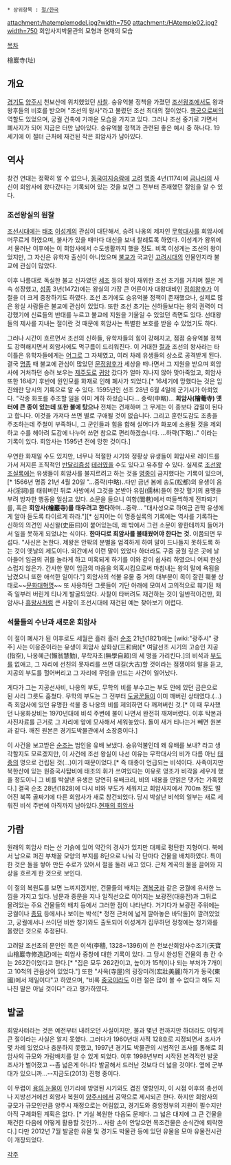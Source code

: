  * 상위항목 : [[절/한국]]

attachment:/hatemplemodel.jpg?width=750
attachment:/HAtemple02.jpg?width=750
회암사지박물관의 모형과 현재의 모습

[[목차]]

檜巖寺(址)

== 개요 ==
[[경기도]] [[양주시]] 천보산에 위치했었던 [[사찰]]. 숭유억불 정책을 가졌던 [[조선]]왕조에서도 왕과 왕후들의 비호를 받으며 "조선의 왕사"라고 불렸던 조선 최대의 절이었다. [[행궁]]으로써의 역할도 있었으며, 궁궐 건축에 가까운 모습을 가지고 있다. 그러나 조선 중기로 가면서 폐사지가 되어 지금은 터만 남아있다. 숭유억불 정책과 관련된 좋은 예시 중 하나다. 19세기에 이 절터 근처에 재건된 작은 회암사가 남아있다. 


== 역사 ==
창건 연대는 정확히 알 수 없으나, [[동국여지승람]]에 [[고려]] [[명종]] 4년(1174)에 [[금나라]]의 사신이 회암사에 왔다갔다는 기록되어 있는 것을 보면 그 전부터 존재했던 절임을 알 수 있다.  

=== 조선왕실의 원찰 ===
[[조선]]시대에는 [[태조]] [[이성계]]의 관심이 대단해서, 승려 나옹의 제자인 [[무학]]대사를 회암사에 머무르게 하였으며, 불사가 있을 때마다 대신을 보내 찰례토록 하였다. 이성계가 왕위에서 물러난 이후에는 이 회암사에서 수도생활까지 했을 정도. 비록 이성계는 조선의 왕이었지만, 그 자신은 유학자 출신이 아니었으며 [[불교]]가 국교인 [[고려]]시대의 인물인지라 불교에 관심이 많았다.

이후 나름대로 독실한 불교 신자였던 [[세조(조선)|세조]] 등의 왕이 재위한 조선 초기를 거치며 절은 계속 성장했고, [[성종]] 3년(1472)에는 왕실의 가장 큰 어른이자 대왕대비인 [[정희왕후]]가 이 절을 더 크게 중창하기도 하였다. 조선 초기에도 숭유억불 정책이 존재했으나, 실제로 많은 왕실 사람들은 불교에 관심이 있었다. 또한 조선 초기는 신하들보다는 왕의 권력이 더 강했기에 신료들의 반대를 누르고 불교에 지원을 기울일 수 있었던 측면도 있다. 선대왕들의 제사를 지내는 절이란 것 때문에 회암사는 특별한 보호를 받을 수 있었기도 하다.

그러나 시간이 흐르면서 조선의 신하들, 유학자들의 힘이 강해지고, 점점 숭유억불 정책도 강력해지면서 회암사에도 먹구름이 드리워진다. 이 거대한 [[절]]과 조선의 왕사라는 타이틀은 유학자들에게는 [[어그로]] 그 자체였고, 여러 차례 유생들의 상소로 공격받게 된다. 결국 [[명종]] 때 불교에 관심이 많았던 [[문정왕후]]가 세상을 떠나면서 그 지원을 받으며 회암사에 거처하던 승려 보우는 [[제주도]]로 [[귀양]] 갔다가 얼마 지나지 않아 맞아죽었고, 회암사 또한 16세기 후반에 원인모를 화재로 인해 폐사가 되었다.[* 16세기에 망했다는 것은 임진왜란 당시의 기록으로 알 수 있다. 1595년인 선조 28년 6월 4일에 군기시가 아뢰었다. "각종 화포를 주조할 일을 이미 계하 하셨습니다... 중략(中略)... '''회암사(檜菴寺) 옛터에 큰 종이 있는데 또한 불에 탔으나''' 전체는 건재하며 그 무게는 이 종보다 갑절이 된다고 합니다. 이것을 가져다 쓰면 별로 구애될 것이 없습니다. 그리고 훈련도감도 조총을 주조하는데 주철이 부족하니, 그 군인들과 힘을 합해 실어다가 화포에 소용될 것을 제외하고 수를 헤아려 도감에 나누어 쓰면 참으로 편리하겠습니다. ...하략(下略).." 이라는 기록이 있다. 회암사는 1595년 전에 망한 것이다.]

우연한 화재일 수도 있지만, 너무나 적절한 시기와 정황상 유생들이 회암사로 레이드를 가서 저지른 조직적인 [[반달리즘]]성 [[테러]]였을 수도 있다고 유추할 수 있다. 실제로 [[조선왕조실록]]에는 유생들이 회암사를 불지르려고 하는 것을 [[명종]]이 금지했다는 기록이 있으며,[* 1566년 명종 21년 4월 20일 "...중략(中略)..다만 금년 봄에 송도(松都)의 유생이 음사(淫祠)를 태워버린 뒤로 사방에서 그것을 본받아 유림(儒林)들이 한갓 혈기의 용맹을 부려 방자한 행동을 일삼고 있다. 소문을 들으니 여항(閭巷)에서 떠들썩하게 전파되기를, 혹은 '''회암사(檜巖寺)를 태우려고 한다'''하며...중략... "대사성으로 하여금 관학 유생에게 알아 듣도록 타이르게 하라."][* 심지어는 이 명종실록의 기록에는 역사를 기록하는 신하의 의견인 사신왈(史臣曰)이 붙어있는데, 왜 밖에서 그런 소문이 왕한테까지 들어가서 일을 못하게 되었냐는 식이다. '''한마디로 회암사를 불태웠어야 한다는 것.''' 이쯤되면 무섭다. "사신은 논한다. 제왕은 안팎의 분별을 엄격하게 하여 말이 드나들지 못하도록 하는 것이 옛날의 제도이다. 외간에서 이런 말이 있었다 하더라도 구중 궁궐 깊은 곳에 날아들어 임금의 귀를 놀라게 하고 미혹되게 하기를 이와 같이 쉽사리 하였으니 어찌 한심스럽지 않은가. 간사한 말이 임금의 마음을 의혹시킴으로써 마침내는 왕의 말에 욕됨을 남겼으니 또한 애석한 일이다."] 회암사의 석불 유물 중 거의 대부분이 목이 잘린 훼불 상태로~~[[문화대혁명]]~~ 또 사용하던 그릇들이 기단 아래에 모여서 고의적으로 훼기된 채 즉 일부러 버린게 티나게 발굴되었다. 사찰이 타버려도 재건하는 것이 일반적이건만, 회암사나 [[흥왕사]]처럼 큰 사찰이 조선시대에 재건된 예는 찾아보기 어렵다.

=== 석물들의 수난과 새로운 회암사 ===
이 절이 폐사가 된 이후로도 세월은 흘러 흘러 [[순조]] 21년(1821)에는 [wiki:"광주시" 광주] 사는 이응준이라는 유생이 회암사 삼화상(三和尙)[* 여말선초 시기의 고승인 지공(指空), 나옹혜근(懶翁慧勤), 무학자초(無學自超)의 세 명을 가리킨다.]의 비석과 [[부도]]를 없애고, 그 자리에 선친의 묫자리를 쓰면 대길(大吉)할 것이라는 점쟁이의 말을 듣고, 지공의 부도를 헐어버리고 그 자리에 무덤을 만드는 사건이 일어났다.

게다가 그는 지공선사비, 나옹의 부도, 무학의 비를 부수고는 부도 안에 있던 금은으로 된 사리 그릇도 훔쳤다. 무학의 부도는 그 전부터 [[도굴꾼]]들이 이미 깨버린 상태였다.(…) 즉 회암사에 있던 유명한 석물 중 나옹의 비를 제외하면 다 깨져버린 것.[* 이 때 무사했던 나옹화상비는 1970년대에 비석 주변에 불이 나면서 완전히 깨져버렸다. 이후 탁본과 사진자료를 근거로 그 자리에 앞에 모사해서 세워놓았다. 돌이 새거 티나는거 빼면 원본과 같다. 깨진 원본은 경기도박물관에서 소장중이다.] 

이 사건을 보고받은 [[순조]]는 범인을 유배 보냈다. 숭유억불인데 왜 유배를 보내? 라고 생각할지도 모르겠지만, 이 사건에 조선 왕실이 나선 이유는 무학대사의 비가 다름 아닌 [[태종(조선)|태종]]의 명으로 건립된 것(…)이기 때문이었다.[* 즉 태종이 언급되는 비석이다. 사족이지만 북한산에 있는 원증국사탑비에 태조의 휘가 쓰여있다는 이유로 영조가 비각을 세우게 했을 정도이니 그 비를 박살낸 유생은 당연히 유배크리, 비의 내용을 안읽은 댓가는 가혹했다.] 결국 순조 28년(1828)에 다시 비와 부도가 세워지고 회암사지에서 700m 정도 떨어진 북쪽 골짜기에 다른 회암사가 새로 창건되었다. 당시 박살난 비석의 일부는 새로 세워진 비석 주변에 아직까지 남아있다.[http://leeesann.tistory.com/2128 현재의 회암사]

== 가람 ==
원래의 회암사 터는 산 기슭에 있어 약간의 경사가 있지만 대체로 평탄한 지형이다. 북에서 남으로 퍼진 부채꼴 모양의 부지를 8단으로 나눠 각 단마다 건물을 배치하였다. 특이한 것은 돌을 쌓아 만든 수로가 있어서 절을 둘러 싸고 있다. 근처 계곡의 물을 끌어와 지상을 흐르게 한 것으로 보인다.

이 절의 복원도를 보면 느껴지겠지만, 건물들의 배치는 [[경복궁]]과 같은 궁궐에 유사한 느낌을 가지고 있다. 남문과 중문을 지나 일직선으로 이어지는 보광전(대웅전)과 그뒤로 몰려있는 주요 건물들의 배치 등에서 그러한 점이 나타난다. 거기다가 보광전 주위에는 궁궐이나 [[종묘]] 등에서나 보이는 박석[* 정전 근처에 넓게 깔아놓은 바닥돌]이 깔려있었고, 궁궐에서나 쓰이던 비싼 청기와도 출토되어 이성계가 집무하던 정청에는 청기와를 올렸던 것으로 추정된다.

고려말 조선초의 문인인 목은 이색(李穡, 1328~1396)이 쓴 천보산회암사수조기(天寶山檜巖寺修造記)에는 회암사 중창에 대한 기록이 있다. 그 당시 완성된 건물의 총 칸 수는 262칸이었다고 한다.[* "집은 모두 262칸이고, 높이가 15척이나 되는 부처가 7개이고 10척의 관음상이 있었다."] 또한 "사옥(寺屋)의 굉장미려(宏壯美麗)하기가 동국(東國)에서 제일이다"고 하였으며, "비록 [[중국]]이라도 이런 절은 많이 볼 수 없다고 해도 지나친 말은 아닐 것이다" 라고 평가하였다.


== 발굴 ==
회암사터라는 것은 예전부터 내려오던 사실이지만, 불과 몇년 전까지만 하더라도 이렇게 큰 절이라는 사실은 알지 못했다. 그러다가 1960년대 사적 128호로 지정되면서 조사가 몇 차례 있었으나 충분하지 못했고, 1997년 경기도 박물관의 시범적인 조사를 통해로 회암사의 규모와 가람배치를 알 수 있게 되었다. 이후 1998년부터 시작된 본격적인 발굴 조사가 벌어졌고 --좀 넓은게 아니다 발굴해서 드러난 것보다 더 넓을 것이다. 옆에 군부대가 있으니까...--지금도(2013) 진행 중이다.

이 무렵이 [[용의 눈물]]이 인기리에 방영된 시기와도 겹친 영향인지, 이 시점 이후의 총선이나 지방선거에선 회암사 복원이 [[양주시]]에서 공약으로 제시되곤 한다. 하지만 회암사의 규모가 규모인만큼 양주시 재정으로는 어림없고, 경기도와 중앙정부의 지원이 필수지만 아직 구체화된 계획은 없다. [* 기실 복원한 다음도 문제다. 그 넓은 대지에 그 큰 건물을 재건한 다음에 어떻게 활용할 것인가... 사람 손이 안닿으면 목조건물은 순식간에 퇴락한다.] 다만 2012년 7월 발굴한 유물 및 경기도 박물관 등에 있던 유물을 모아 유물전시관이 개장되었다. 

[[각주]]
